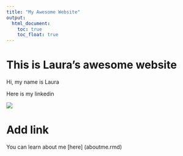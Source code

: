 ```yaml
---
title: "My Awesome Website"
output:
  html_document:
    toc: true
    toc_float: true
---
```

# This is Laura's awesome website

Hi, my name is Laura

Here is my linkedin 

![](pic.jpeg)

# Add link

You can learn about me [here] (aboutme.rmd)